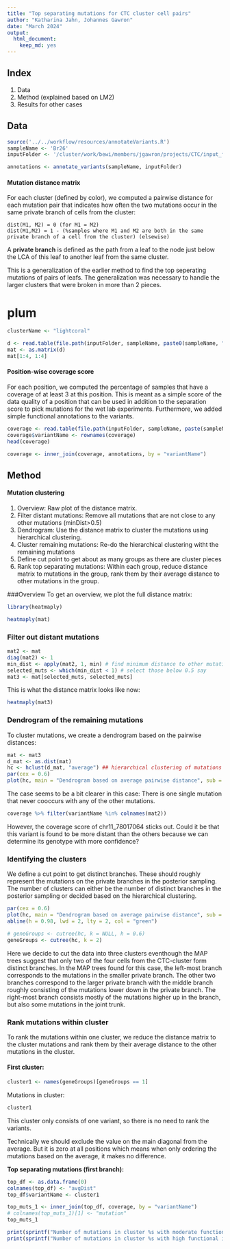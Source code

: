 ```yaml
---
title: "Top separating mutations for CTC cluster cell pairs"
author: "Katharina Jahn, Johannes Gawron"
date: "March 2024"
output:
  html_document:
    keep_md: yes
---
```


## Index

1. Data
2. Method (explained based on LM2)
3. Results for other cases


## Data 

```r
source('../../workflow/resources/annotateVariants.R')
sampleName <- 'Br26'
inputFolder <- '/cluster/work/bewi/members/jgawron/projects/CTC/input_folder'

annotations <- annotate_variants(sampleName, inputFolder)
```

#### Mutation distance matrix
For each cluster (defined by color), we computed a pairwise distance for each mutation pair that indicates how often the two mutations occur in the same private branch of cells from the cluster:

	dist(M1, M2) = 0 (for M1 = M2)
	dist(M1,M2) = 1 - (%samples where M1 and M2 are both in the same private branch of a cell from the cluster) (elsewise)
	
A **private branch** is defined as the path from a leaf to the node just below the LCA of this leaf to another leaf from the same cluster.

This is a generalization of the earlier method to find the top seperating mutations of pairs of leafs. The generalization was necessary to handle the larger clusters that were broken in more than 2 pieces.


# plum 

```r
clusterName <- "lightcoral"

d <- read.table(file.path(inputFolder, sampleName, paste0(sampleName, "_postSampling_", clusterName, ".txt")), header = TRUE, sep = "\t", stringsAsFactors = F, row.names = 1)
mat <- as.matrix(d)
mat[1:4, 1:4]
```

#### Position-wise coverage score
For each position, we computed the percentage of samples that have a coverage of at least 3 at this position. This is meant as a simple score of the data quality of a position that can be used in addition to the separation score to pick mutations for the wet lab experiments. Furthermore, we added simple functional annotations to the variants.

```r
coverage <- read.table(file.path(inputFolder, sampleName, paste(sampleName, "covScore.txt", sep = "_")), header = TRUE, sep = "\t", stringsAsFactors = F, row.names = 1)
coverage$variantName <- rownames(coverage)
head(coverage)

coverage <- inner_join(coverage, annotations, by = "variantName")
```

## Method
#### Mutation clustering
1. Overview: Raw plot of the distance matrix.
2. Filter distant mutations: Remove all mutations that are not close to any other mutations (minDist>0.5)
3. Dendrogram: Use the distance matrix to cluster the mutations using hierarchical clustering.
4. Cluster remaining mutations: Re-do the hierarchical clustering witht the remaining mutations
5. Define cut point to get about as many groups as there are cluster pieces
6. Rank top separating mutations: Within each group, reduce distance matrix to mutations in the group, rank them by their average distance to other mutations in the group.


###Overview
To get an overview, we plot the full distance matrix:

```r
library(heatmaply)

heatmaply(mat)
```
### Filter out distant mutations

```r
mat2 <- mat
diag(mat2) <- 1
min_dist <- apply(mat2, 1, min) # find minimum distance to other mutations
selected_muts <- which(min_dist < 1) # select those below 0.5 say
mat3 <- mat[selected_muts, selected_muts]
```

This is what the distance matrix looks like now:

```r
heatmaply(mat3)
```


### Dendrogram of the remaining mutations

To cluster mutations, we create a dendrogram based on the pairwise distances:
```r
mat <- mat3
d_mat <- as.dist(mat)
hc <- hclust(d_mat, "average") ## hierarchical clustering of mutations based on distance matrix
par(cex = 0.6)
plot(hc, main = "Dendrogram based on average pairwise distance", sub = "", xlab = "Separating mutations")
```

The case seems to be a bit clearer in this case: 
There is one single mutation that never cooccurs with any of the other mutations.

```r
coverage %>% filter(variantName %in% colnames(mat2))
```

However, the coverage score of chr11_78017064 sticks out. Could it be that this variant is found to be more distant than the others because we can determine its genotype with more confidence?

### Identifying the clusters

We define a cut point to get distinct branches. These should roughly represent the mutations on the private branches in the posterior sampling. The number of clusters can either be the number of distinct branches in the posterior sampling or decided based on the hierarchical clustering.


```r
par(cex = 0.6)
plot(hc, main = "Dendrogram based on average pairwise distance", sub = "", xlab = "Separating mutations")
abline(h = 0.98, lwd = 2, lty = 2, col = "green")
```

```r
# geneGroups <- cutree(hc, k = NULL, h = 0.6)
geneGroups <- cutree(hc, k = 2)
```

Here we decide to cut the data into three clusters eventhough the MAP trees suggest that only two of the four cells from the CTC-cluster form distinct branches. In the MAP trees found for this case, the left-most branch corresponds to the mutations in the smaller private branch. The other two branches correspond to the larger private branch with the middle branch roughly consisting of the mutations lower down in the private branch. The right-most branch consists mostly of the mutations higher up in the branch, but also some mutations in the joint trunk.

### Rank mutations within cluster
To rank the mutations within one cluster, we reduce the distance matrix to the cluster mutations and rank them by their average distance to the other mutations in the cluster. 

#### First cluster:

```r
cluster1 <- names(geneGroups)[geneGroups == 1]
```

Mutations in cluster:
```r
cluster1
```

This cluster only consists of one variant, so there is no need to rank the variants.

Technically we should exclude the value on the main diagonal from the average. But it is zero at all positions which means when only ordering the mutations based on the average, it makes no difference.

**Top separating mutations (first branch):** 
```r
top_df <- as.data.frame(0)
colnames(top_df) <- "avgDist"
top_df$variantName <- cluster1
```

```r
top_muts_1 <- inner_join(top_df, coverage, by = "variantName")
# colnames(top_muts_1)[1] <- "mutation"
top_muts_1
```

```r
print(sprintf("Number of mutations in cluster %s with moderate functional impact: %d", clusterName, sum(top_muts_1 == "MODERATE")))
print(sprintf("Number of mutations in cluster %s with high functional impact: %d", clusterName, sum(top_muts_1 == "HIGH")))
```
